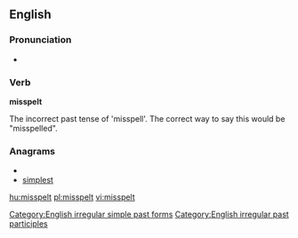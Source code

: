 ==English==

===Pronunciation===
*{{IPA|/'mɪspεlt/}}

===Verb===
'''misspelt'''

The incorrect past tense of 'misspell'. The correct way to say this would be "misspelled".

===Anagrams===
* {{alphagram|eilmpsst}}
* [[simplest#English|simplest]]

[[Category:English irregular simple past forms]]
[[Category:English irregular past participles]]

[[hu:misspelt]]
[[pl:misspelt]]
[[vi:misspelt]]